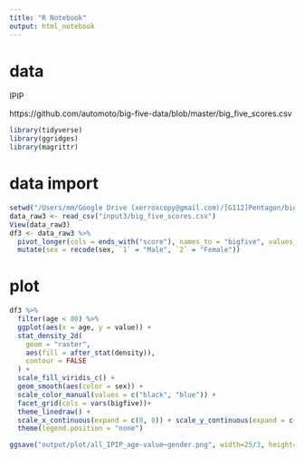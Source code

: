 ```yaml
---
title: "R Notebook"
output: html_notebook
---
```


# data 

IPIP

https://github.com/automoto/big-five-data/blob/master/big_five_scores.csv


```r

library(tidyverse)
library(ggridges)
library(magrittr)
```
# data import 

```r
setwd("/Users/mm/Google Drive (xerroxcopy@gmail.com)/[G112]Pentagon/big-five-personality-test")
data_raw3 <- read_csv("input3/big_five_scores.csv")
View(data_raw3)
df3 <- data_raw3 %>% 
  pivot_longer(cols = ends_with("score"), names_to = "bigfive", values_to = "value") %>% 
  mutate(sex = recode(sex, `1` = "Male", `2` = "Female"))
```

# plot

```r
df3 %>% 
  filter(age < 80) %>% 
  ggplot(aes(x = age, y = value)) +
  stat_density_2d(
    geom = "raster",
    aes(fill = after_stat(density)),
    contour = FALSE
  ) +
  scale_fill_viridis_c() +
  geom_smooth(aes(color = sex)) +
  scale_color_manual(values = c("black", "blue")) +
  facet_grid(cols = vars(bigfive))+
  theme_linedraw() +
  scale_x_continuous(expand = c(0, 0)) + scale_y_continuous(expand = c(0, 0)) +
  theme(legend.position = "none")

ggsave("output/plot/all_IPIP_age-value~gender.png", width=25/3, height=7/3, unit="in", dpi=600)
```

